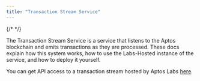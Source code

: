 ```yaml
---
title: "Transaction Stream Service"
---
```


{/* <IndexerBetaNotice /> */}

The Transaction Stream Service is a service that listens to the Aptos blockchain and emits transactions as they are processed. These docs explain how this system works, how to use the Labs-Hosted instance of the service, and how to deploy it yourself.

You can get API access to a transaction stream hosted by Aptos Labs [here](../../../build/indexer/txn-stream/aptos-hosted-txn-stream).

